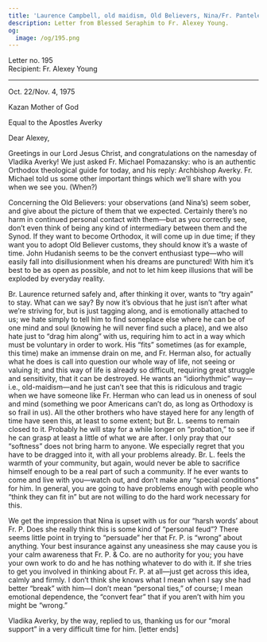 ```yaml
---
title: 'Laurence Campbell, old maidism, Old Believers, Nina/Fr. Panteleimon'
description: Letter from Blessed Seraphim to Fr. Alexey Young.
og:
  image: /og/195.png
---
```


<div style={{textAlign:'right', fontFamily:'monospace'}}>Letter no. 195</div>
<div style={{textAlign:'left', fontFamily:'monospace'}}>Recipient: Fr. Alexey Young</div>

---

Oct. 22/Nov. 4, 1975

Kazan Mother of God

Equal to the Apostles Averky

Dear Alexey,

Greetings in our Lord Jesus Christ, and congratulations on the namesday of Vladika Averky! We just asked Fr. Michael Pomazansky: who is an authentic Orthodox theological guide for today, and his reply: Archbishop Averky. Fr. Michael told us some other important things which we’ll share with you when we see you. (When?)

Concerning the Old Believers: your observations (and Nina’s) seem sober, and give about the picture of them that we expected. Certainly there’s no harm in continued personal contact with them—but as you correctly see, don’t even think of being any kind of intermediary between them and the Synod. If they want to become Orthodox, it will come up in due time; if they want you to adopt Old Believer customs, they should know it’s a waste of time. John Hudanish seems to be the convert enthusiast type—who will easily fall into disillusionment when his dreams are punctured! With him it’s best to be as open as possible, and not to let him keep illusions that will be exploded by everyday reality.

Br. Laurence returned safely and, after thinking it over, wants to “try again” to stay. What can we say? By now it’s obvious that he just isn’t after what we’re striving for, but is just tagging along, and is emotionally attached to us; we hate simply to tell him to find someplace else where he can be of one mind and soul (knowing he will never find such a place), and we also hate just to “drag him along” with us, requiring him to act in a way which must be voluntary in order to work. His “fits” sometimes (as for example, this time) make an immense drain on me, and Fr. Herman also, for actually what he does is call into question our whole way of life, not seeing or valuing it; and this way of life is already so difficult, requiring great struggle and sensitivity, that it can be destroyed. He wants an “idiorhythmic” way—i.e., old-maidism—and he just can’t see that this is ridiculous and tragic when we have someone like Fr. Herman who can lead us in oneness of soul and mind (something we poor Americans can’t do, as long as Orthodoxy is so frail in us). All the other brothers who have stayed here for any length of time have seen this, at least to some extent; but Br. L. seems to remain closed to it. Probably he will stay for a while longer on “probation,” to see if he can grasp at least a little of what we are after. I only pray that our “softness” does not bring harm to anyone. We especially regret that you have to be dragged into it, with all your problems already. Br. L. feels the warmth of your community, but again, would never be able to sacrifice himself enough to be a real part of such a community. If he ever wants to come and live with you—watch out, and don’t make any “special conditions” for him. In general, you are going to have problems enough with people who “think they can fit in” but are not willing to do the hard work necessary for this.

We get the impression that Nina is upset with us for our “harsh words’ about Fr. P. Does she really think this is some kind of “personal feud”? There seems little point in trying to “persuade” her that Fr. P. is “wrong” about anything. Your best insurance against any uneasiness she may cause you is your calm awareness that Fr. P. & Co. are no authority for you; you have your own work to do and he has nothing whatever to do with it. If she tries to get you involved in thinking about Fr. P. at all—just get across this idea, calmly and firmly. I don’t think she knows what I mean when I say she had better “break” with him—I don’t mean “personal ties,” of course; I mean emotional dependence, the “convert fear” that if you aren’t with him you might be “wrong.”

Vladika Averky, by the way, replied to us, thanking us for our “moral support” in a very difficult time for him. [letter ends]
